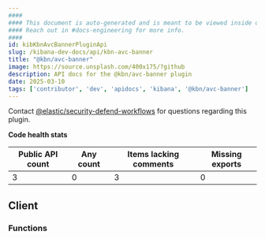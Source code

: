 ```yaml
---
####
#### This document is auto-generated and is meant to be viewed inside our experimental, new docs system.
#### Reach out in #docs-engineering for more info.
####
id: kibKbnAvcBannerPluginApi
slug: /kibana-dev-docs/api/kbn-avc-banner
title: "@kbn/avc-banner"
image: https://source.unsplash.com/400x175/?github
description: API docs for the @kbn/avc-banner plugin
date: 2025-03-10
tags: ['contributor', 'dev', 'apidocs', 'kibana', '@kbn/avc-banner']
---
```




Contact [@elastic/security-defend-workflows](https://github.com/orgs/elastic/teams/security-defend-workflows) for questions regarding this plugin.

**Code health stats**

| Public API count  | Any count | Items lacking comments | Missing exports |
|-------------------|-----------|------------------------|-----------------|
| 3 | 0 | 3 | 0 |

## Client

### Functions
<DocDefinitionList data={kbnAvcBannerObj.client.functions}/>

